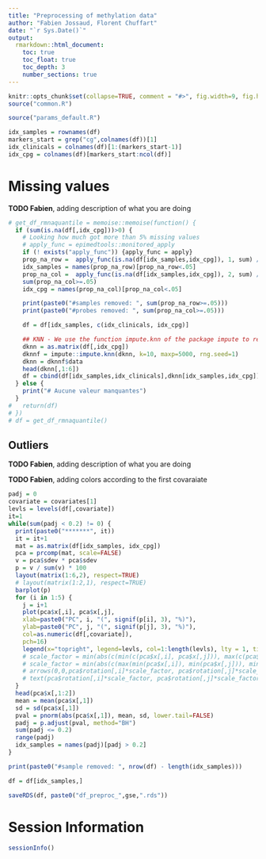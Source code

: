 ```yaml
---
title: "Preprocessing of methylation data"
author: "Fabien Jossaud, Florent Chuffart"
date: "`r Sys.Date()`"
output: 
  rmarkdown::html_document:
    toc: true
    toc_float: true
    toc_depth: 3
    number_sections: true
---
```



```r
knitr::opts_chunk$set(collapse=TRUE, comment = "#>", fig.width=9, fig.height=6, eval=TRUE, echo=FALSE, results="hide")
source("common.R")
```

```r
source("params_default.R")
```

```r
idx_samples = rownames(df)
markers_start = grep("cg",colnames(df))[1]
idx_clinicals = colnames(df)[1:(markers_start-1)]
idx_cpg = colnames(df)[markers_start:ncol(df)]
```






# Missing values

**TODO Fabien**, adding description of what you are doing

```r
# get_df_rmnaquantile = memoise::memoise(function() {
  if (sum(is.na(df[,idx_cpg]))>0) {
    # Looking how much got more than 5% missing values
    # apply_func = epimedtools::monitored_apply
    if (! exists("apply_func")) {apply_func = apply}
    prop_na_row =  apply_func(is.na(df[idx_samples,idx_cpg]), 1, sum) / ncol(df)
    idx_samples = names(prop_na_row)[prop_na_row<.05]
    prop_na_col =  apply_func(is.na(df[idx_samples,idx_cpg]), 2, sum) / nrow(df)
    sum(prop_na_col>=.05)
    idx_cpg = names(prop_na_col)[prop_na_col<.05]

    print(paste0("#samples removed: ", sum(prop_na_row>=.05)))
    print(paste0("#probes removed: ", sum(prop_na_col>=.05)))

    df = df[idx_samples, c(idx_clinicals, idx_cpg)]

    ## KNN - We use the function impute.knn of the package impute to replace remaining missing values with KNN method. 
    dknn = as.matrix(df[,idx_cpg])
    dknnf = impute::impute.knn(dknn, k=10, maxp=5000, rng.seed=1)
    dknn = dknnf$data
    head(dknn[,1:6])
    df = cbind(df[idx_samples,idx_clinicals],dknn[idx_samples,idx_cpg])
  } else {
    print("# Aucune valeur manquantes") 
  }
#   return(df)
# })
# df = get_df_rmnaquantile()
```



## Outliers 

**TODO Fabien**, adding description of what you are doing

**TODO Fabien**, adding colors according to the first covaraiate


```r
padj = 0
covariate = covariates[1]
levls = levels(df[,covariate])
it=1
while(sum(padj < 0.2) != 0) {
  print(paste0("*******", it))
  it = it+1
  mat = as.matrix(df[idx_samples, idx_cpg])
  pca = prcomp(mat, scale=FALSE)
  v = pca$sdev * pca$sdev
  p = v / sum(v) * 100
  layout(matrix(1:6,2), respect=TRUE)
  # layout(matrix(1:2,1), respect=TRUE)
  barplot(p)
  for (i in 1:5) {
    j = i+1
    plot(pca$x[,i], pca$x[,j], 
	xlab=paste0("PC", i, "(", signif(p[i], 3), "%)"), 
	ylab=paste0("PC", j, "(", signif(p[j], 3), "%)"), 
	col=as.numeric(df[,covariate]),
	pch=16)  
    legend(x="topright", legend=levls, col=1:length(levls), lty = 1, title=covariate)
    # scale_factor = min(abs(c(min(c(pca$x[,i], pca$x[,j])), max(c(pca$x[,i], pca$x[,j])))))
    # scale_factor = min(abs(c(max(min(pca$x[,i]), min(pca$x[,j])), min(max(pca$x[,i]), max(pca$x[,j])))))
    # arrows(0,0,pca$rotation[,i]*scale_factor, pca$rotation[,j]*scale_factor, col="grey")
    # text(pca$rotation[,i]*scale_factor, pca$rotation[,j]*scale_factor, rownames(pca$rotation))
  }
  head(pca$x[,1:2])
  mean = mean(pca$x[,1])
  sd = sd(pca$x[,1])
  pval = pnorm(abs(pca$x[,1]), mean, sd, lower.tail=FALSE)
  padj = p.adjust(pval, method="BH")
  sum(padj <= 0.2)
  range(padj)  
  idx_samples = names(padj)[padj > 0.2]
}

print(paste0("#sample removed: ", nrow(df) - length(idx_samples)))

df = df[idx_samples,]
```

```r
saveRDS(df, paste0("df_preproc_",gse,".rds"))
```
# Session Information

```r
sessionInfo()
```

